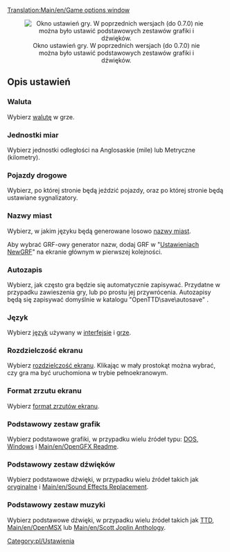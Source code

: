 [[Translation:Main/en/Game options window]]{{en/-}}{{pl/Spis treści}}
<center>[[File:en/OpcjeGryPL.png|center|none|frame|Okno ustawień gry. W poprzednich wersjach (do 0.7.0) nie można było ustawić podstawowych zestawów grafiki i dźwięków.]]</center>
==Opis ustawień==
===Waluta===
Wybierz [[Main/pl/Waluta|walutę]] w grze.

===Jednostki miar===
Wybierz jednostki odległości na Anglosaskie (mile) lub Metryczne (kilometry).

===Pojazdy drogowe===
Wybierz, po której stronie będą jeździć pojazdy, oraz po której stronie będą ustawiane sygnalizatory.

===Nazwy miast===
Wybierz, w jakim języku będą generowane losowo [[Main/pl/Nazwy miast|nazwy miast]].

Aby wybrać GRF-owy generator nazw,  dodaj GRF w "[[Main/pl/NewGRF|Ustawieniach NewGRF]]" na ekranie głównym w pierwszej kolejności.

===Autozapis===
Wybierz, jak często gra będzie się automatycznie zapisywać. Przydatne w przypadku zawieszenia gry, lub po prostu jej przywrócenia. Autozapisy będą się zapisywać domyślnie w katalogu "OpenTTD\save\autosave" .

===Język===
Wybierz [[Main/pl/Język|język]] używany w [[Main/pl/Interfejs gry|interfejsie]] i [[Main/pl/OpenTTD|grze]].

===Rozdzielczość ekranu===
Wybierz [[Main/pl/Rozdzielczość|rozdzielczość ekranu]].
Klikając w mały prostokąt można wybrać, czy gra ma być uruchomiona w trybie pełnoekranowym.

===Format zrzutu ekranu===
Wybierz [[Main/pl/Format zrzutu ekranu|format zrzutów ekranu]].

===Podstawowy zestaw grafik===
Wybierz podstawowe grafiki, w przypadku wielu źródeł typu: [[Main/en/FAQ Instalacji/Pl#Czy mogę użyć oryginalnych plików z TTD?|DOS, Windows]] i [[Main/en/OpenGFX Readme]].

===Podstawowy zestaw dźwięków===
Wybierz podstawowe dźwięki, w przypadku wielu źródeł takich jak [[Main/en/FAQ Instalacji/Pl#Czy mogę użyć oryginalnych plików z TTD?|oryginalne]] i [[Main/en/Sound Effects Replacement]].

===Podstawowy zestaw muzyki===
Wybierz podstawowe dźwięki, w przypadku wielu źródeł takich jak [[Main/en/FAQ Instalacji/Pl#Czy mogę użyć oryginalnych plików z TTD?|TTD]], [[Main/en/OpenMSX]] lub [[Main/en/Scott Joplin Anthology]].

[[Category:pl/Ustawienia]]